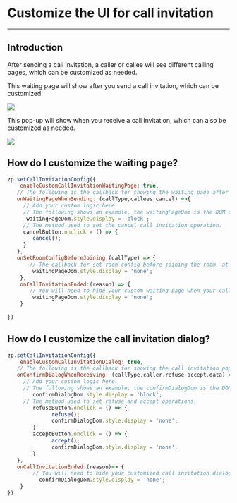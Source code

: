 # Customize the UI for call invitation

- - -

## Introduction


After sending a call invitation, a caller or callee will see different calling pages, which can be customized as needed.

This waiting page will show after you send a call invitation, which can be customized.

<Frame width="512" height="auto" caption="">
  <img src="https://storage.zego.im/sdk-doc/Pics/Prebuilt_Web/waitingPage.png" />
</Frame>

This pop-up will show when you receive a call invitation, which can also be customized as needed.

<Frame width="512" height="auto" caption="">
  <img src="https://storage.zego.im/sdk-doc/Pics/Prebuilt_Web/calledDialog.png" />
</Frame>

## How do I customize the waiting page?

```javascript
zp.setCallInvitationConfig({
    enableCustomCallInvitationWaitingPage: true,
   // The following is the callback for showing the waiting page after a call invitation is sent. To cancel the call invitation, set it to [cancel].
   onWaitingPageWhenSending: (callType,callees,cancel) =>{
     // Add your custom logic here. 
     // The following shows an example, the waitingPageDom is the DOM object that is used to represent the page element, here the page indicates the waiting page when sending a call invitation.
      waitingPageDom.style.display = 'block';
     // The method used to set the cancel call invitation operation.
     cancelButton.onclick = () => {
        cancel();
     }
   },
   onSetRoomConfigBeforeJoining:(callType) => {
       // The callback for set room config before joining the room, at which point you can hide the waiting page before joining the room.
        waitingPageDom.style.display = 'none';
    },
    onCallInvitationEnded:(reason) => { 
       // You will need to hide your custom waiting page when your call invitation is not connected successfully.
        waitingPageDom.style.display = 'none';
    }
    
})
```

## How do I customize the call invitation dialog?

```javascript
zp.setCallInvitationConfig({
    enableCustomCallInvitationDialog: true,
   // The following is the callback for showing the call invitation pop-up dialog when receiving a call invitation, this callback returns [accept] and [refuse] for you to set the corresponding UI.
   onConfirmDialogWhenReceiving: (callType,caller,refuse,accept,data) =>{
     // Add your custom logic here.
     // The following shows an example, the confirmDialogDom is the DOM dialog object that you used to represent the dialog element. here the dialog indicates your custom call invitation dialog. 
        confirmDialogDom.style.display = 'block';
     // The method used to set refuse and accept operations.
        refuseButton.onclick = () => { 
              refuse();          
              confirmDialogDom.style.display = 'none';
        }
        acceptButton.onclick = () => { 
              accept();          
              confirmDialogDom.style.display = 'none';
        }
   },
   onCallInvitationEnded:(reason)=> {
        // You will need to hide your customized call invitation dialog when the call invitation timed out or is canceled.
          confirmDialogDom.style.display = 'none';
    }
})
```
